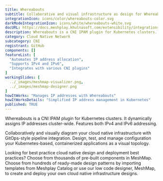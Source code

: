 ```yaml
---
title: Whereabouts
subtitle: Collaborative and visual infrastructure as design for Whereabouts
integrationIcon: icons/color/whereabouts-color.svg
darkModeIntegrationIcon: icons/white/whereabouts-white.svg
docURL: https://docs.meshplay.khulnasoft.com/extensibility/integrations/whereabouts
description: Whereabouts is a CNI IPAM plugin for Kubernetes clusters. It dynamically assigns IP addresses cluster-wide. Features both IPv4 and IPv6 addressing.
category: Cloud Native Network
subcategory: CNI
registrant: GitHub
components: []
featureList: [
  "Automates IP address allocation",
  "Supports IPv4 and IPv6",
  "Integrates with various CNI plugins"
]
workingSlides: [
  ../_images/meshmap-visualizer.png,
  ../_images/meshmap-designer.png
]
howItWorks: "Manages IP addresses with Whereabouts"
howItWorksDetails: "Simplified IP address management in Kubernetes"
published: TRUE
---
```

<p>
Whereabouts is a CNI IPAM plugin for Kubernetes clusters. It dynamically assigns IP addresses cluster-wide. Features both IPv4 and IPv6 addressing.
</p>
<p>
    Collaboratively and visually diagram your cloud native infrastructure with GitOps-style pipeline integration. Design, test, and manage configuration your Kubernetes-based, containerized applications as a visual topology.
</p>
<p>
    Looking for best practice cloud native design and deployment best practices? Choose from thousands of pre-built components in MeshMap. Choose from hundreds of ready-made design patterns by importing templates from Meshplay Catalog or use our low code designer, MeshMap, to create and deploy your own cloud native infrastructure designs.
</p>
